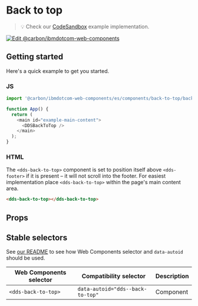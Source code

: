 
# Back to top

> 💡 Check our
> [CodeSandbox](https://githubbox.com/carbon-design-system/carbon-for-ibm-dotcom/tree/master/packages/web-components/examples/codesandbox/components/back-to-top)
> example implementation.

[![Edit @carbon/ibmdotcom-web-components](https://codesandbox.io/static/img/play-codesandbox.svg)](https://githubbox.com/carbon-design-system/carbon-for-ibm-dotcom/tree/master/packages/web-components/examples/codesandbox/components/back-to-top)

## Getting started

Here's a quick example to get you started.

### JS

```javascript
import '@carbon/ibmdotcom-web-components/es/components/back-to-top/back-to-top.js';

function App() {
  return (
    <main id="example-main-content">
      <DDSBackToTop />
    </main>
  );
}
```

### HTML

The `<dds-back-to-top>` component is set to position itself above `<dds-footer>` if it is present – it will not scroll into the footer. For easiest implementation place `<dds-back-to-top>` within the page's main content area.

```html
<dds-back-to-top></dds-back-to-top>
```

## Props

<Props of={PropTypesRef} />

## Stable selectors

See [our README](https://github.com/carbon-design-system/carbon-for-ibm-dotcom/tree/master/packages/web-components#stable-selectors-for-analytics-and-integratione2e-testing-in-web-components) to see how Web Components selector and `data-autoid` should be used.

| Web Components selector | Compatibility selector           | Description |
| ----------------------- | -------------------------------- | ----------- |
| `<dds-back-to-top>`     | `data-autoid="dds--back-to-top"` | Component   |

<Description markdown={contributing} />
